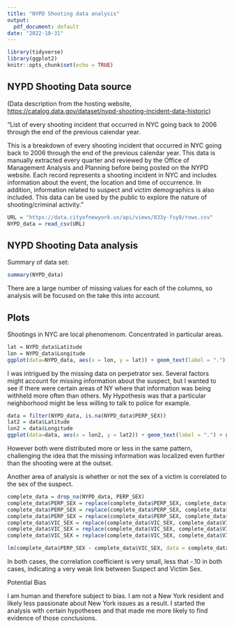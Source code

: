 ---
title: "NYPD Shooting data analysis"
output:
  pdf_document: default
date: "2022-10-31"
---

```{r setup, include=FALSE}
library(tidyverse)
library(ggplot2)
knitr::opts_chunk$set(echo = TRUE)
```

## NYPD Shooting Data source

(Data description from the hosting website, <https://catalog.data.gov/dataset/nypd-shooting-incident-data-historic>)

"List of every shooting incident that occurred in NYC going back to 2006 through the end of the previous calendar year.

This is a breakdown of every shooting incident that occurred in NYC going back to 2006 through the end of the previous calendar year. This data is manually extracted every quarter and reviewed by the Office of Management Analysis and Planning before being posted on the NYPD website. Each record represents a shooting incident in NYC and includes information about the event, the location and time of occurrence. In addition, information related to suspect and victim demographics is also included. This data can be used by the public to explore the nature of shooting/criminal activity."

```{r import_data, message = FALSE}
URL = "https://data.cityofnewyork.us/api/views/833y-fsy8/rows.csv"
NYPD_data = read_csv(URL)
```

## NYPD Shooting Data analysis

Summary of data set:

```{r}
summary(NYPD_data)
```

There are a large number of missing values for each of the columns, so analysis will be focused on the take this into account.

## Plots

Shootings in NYC are local phenomenom. Concentrated in particular areas.

```{r Shootings_map}
lat = NYPD_data$Latitude
lon = NYPD_data$Longitude
ggplot(data=NYPD_data, aes(x = lon, y = lat)) + geom_text(label = ".") + ggtitle('Shootings by GPS coordinates')
```

I was intrigued by the missing data on perpetrator sex. Several factors might account for missing information about the suspect, but I wanted to see if there were certain areas of NY where that information was being withheld more often than others. My Hypothesis was that a particular neighborhood might be less willing to talk to police for example.

```{r Unreported_map}
data = filter(NYPD_data, is.na(NYPD_data$PERP_SEX))
lat2 = data$Latitude
lon2 = data$Longitude
ggplot(data=data, aes(x = lon2, y = lat2)) + geom_text(label = ".") + ggtitle('Unreported Suspect sex by GPS coordinates')
```

However both were distributed more or less in the same pattern, challenging the idea that the missing information was localized even further than the shooting were at the outset.

Another area of analysis is whether or not the sex of a victim is correlated to the sex of the suspect.

```{r Victim Sex vs Suspect Sex}

complete_data = drop_na(NYPD_data, PERP_SEX)
complete_data$PERP_SEX = replace(complete_data$PERP_SEX, complete_data$PERP_SEX == 'M', 1)
complete_data$PERP_SEX = replace(complete_data$PERP_SEX, complete_data$PERP_SEX == 'F', 2)
complete_data$PERP_SEX = replace(complete_data$PERP_SEX, complete_data$PERP_SEX == 'U', 0)
complete_data$VIC_SEX = replace(complete_data$VIC_SEX, complete_data$VIC_SEX == 'M', 1)
complete_data$VIC_SEX = replace(complete_data$VIC_SEX, complete_data$VIC_SEX == 'F', 2)
complete_data$VIC_SEX = replace(complete_data$VIC_SEX, complete_data$VIC_SEX == 'U', 0)

lm(complete_data$PERP_SEX ~ complete_data$VIC_SEX, data = complete_data)
```

In both cases, the correlation coefficient is very small, less that -.10 in both cases, indicating a very weak link between Suspect and Victim Sex.

Potential Bias

I am human and therefore subject to bias. I am not a New York resident and likely less passionate about New York issues as a result. I started the analysis with certain hypotheses and that made me more likely to find evidence of those conclusions.
